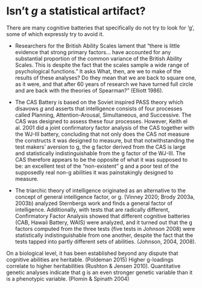 # Isn't _g_ a statistical artifact?

There are many cognitive batteries that specifically do not try to look for ‘g’, some of which expressly try to avoid it. 

- Researchers for the British Ability Scales lament that “there is little evidence that strong primary factors… have accounted for any substantial proportion of the common variance of the British Ability Scales. This is despite the fact that the scales sample a wide range of psychological functions.” It asks What, then, are we to make of the results of these analyses? Do they mean that we are back to square one, as it were, and that after 60 years of research we have turned full circle and are back with the theories of Spearman?” (Elliott 1986). 

- The CAS Battery is based on the Soviet inspired PASS theory which disavows _g_ and asserts that intelligence consists of four processes called Planning, Attention-Arousal, Simultaneous, and Successive. The CAS was designed to assess these four processes. However, Keith el al. 2001 did a joint confirmatory factor analysis of the CAS together with the WJ-III battery, concluding that not only does the CAS not measure the constructs it was designed to measure, but that notwithstanding the test makers’ aversion to g, the g factor derived from the CAS is large and statistically indistinguishable from the g factor of the WJ-III. The CAS therefore appears to be the opposite of what it was supposed to be: an excellent test of the “non-existent” g and a poor test of the supposedly real non-g abilities it was painstakingly designed to measure. 

- The triarchic theory of intelligence originated as an alternative to the concept of general intelligence factor, or g. (Vinney 2020; Brody 2003a, 2003b) analyzed Sternbergs work and finds a general factor of intelligence. Additionally, with tests that are radically different, Confirmatory Factor Analysis showed that different cognitive batteries (CAB, Hawaii Battery, WAIS) were analyzed, and it turned out that the g factors computed from the three tests (five tests in Johnson 2008) were statistically indistinguishable from one another, despite the fact that the tests tapped into partly different sets of abilities. (Johnson, 2004, 2008). 

On a biological level, it has been established beyond any dispute that cognitive abilities are heritable. (Poldeman 2015) Higher g-loadings correlate to higher heritabilities (Rushton & Jensen 2010). Quantitative genetic analyses indicate that g is an even stronger genetic variable than it is a phenotypic variable. (Plomin & Spinath 2004) 